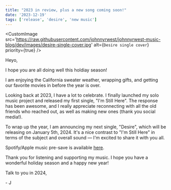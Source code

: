 ```yaml
---
title: "2023 in review, plus a new song coming soon!"
date: '2023-12-19'
tags: ['release', 'desire', 'new music']
---
```


<CustomImage
  src='https://raw.githubusercontent.com/johnnyrwest/johnnyrwest-music-blog/dev/images/desire-single-cover.jpg'
  alt={`Desire single cover`}
  priority={true}
/>

Heyo,

I hope you are all doing well this holdiay season!

I am enjoying the California sweater weather, wrapping gifts, and getting our favorite movies in before the year is over.

Looking back at 2023, I have a lot to celebrate. I finally launched my solo music project and released my first single, "I'm Still Here". The response has been awesome, and I really appreciate reconnecting with all the old friends who reached out, as well as making new ones (thank you social media!).

To wrap up the year, I am announcing my next single, "Desire", which will be releasing on January 5th, 2024. It's a nice contrast to "I'm Still Here" in terms of the subject and overall sound — I'm excited to share it with you all. 

Spotify/Apple music pre-save is available [here](https://music.johnnyrwest.com/links/desire).

Thank you for listening and supporting my music. I hope you have a wonderful holiday season and a happy new year!

Talk to you in 2024,

\- J

